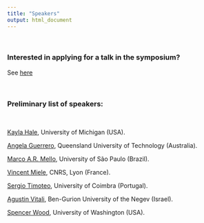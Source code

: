 ```yaml
---
title: "Speakers"
output: html_document
---
```


<br />

### Interested in applying for a talk in the symposium? 

See [here](https://skefi.github.io/multi-interaction-symposium/index.html)

<br />

### Preliminary list of speakers: 

<br />

[Kayla Hale](https://lsa.umich.edu/eeb/people/graduate-students/kayla-sale-hale.html), University of Michigan (USA). 

[Angela Guerrero](https://www.qut.edu.au/about/our-people/academic-profiles/angela.guerrero), Queensland University of Technology (Australia). 

[Marco A.R. Mello](https://marcomellolab.wordpress.com/), University of São Paulo (Brazil). 

[Vincent Miele](https://lbbe.univ-lyon1.fr/fr/annuaires-des-membres/miele-vincent), CNRS, Lyon (France). 

[Sergio Timoteo](https://cfe.uc.pt/profile/members/1700), University of Coimbra (Portugal). 

[Agustin Vitali](https://lifewp.bgu.ac.il/wp/pilos/?page_id=353), Ben-Gurion University of the Negev (Israel). 

[Spencer Wood](https://www.outdoorrd.org/), University of Washington (USA). 





